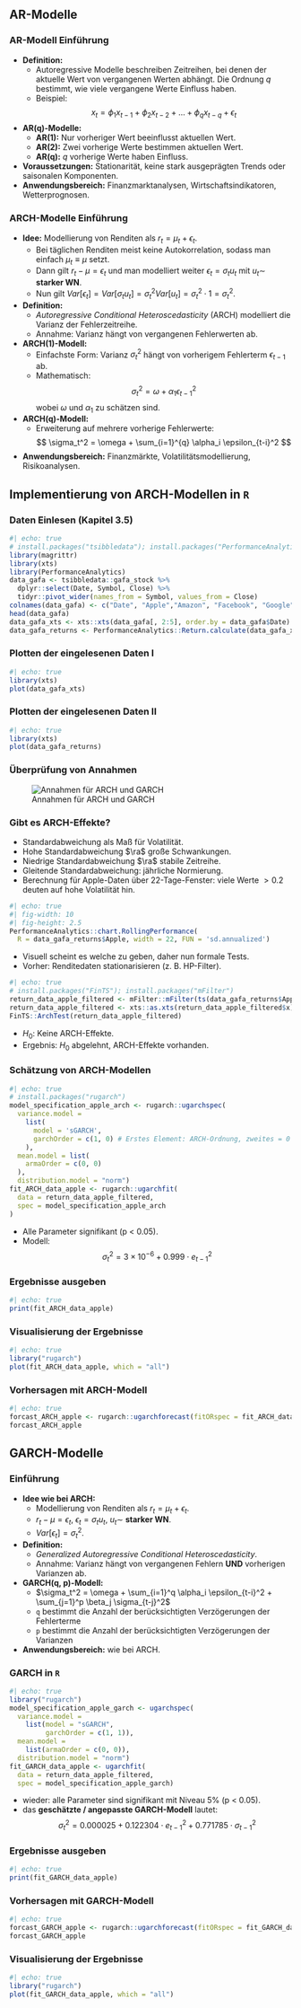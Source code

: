 




## AR-Modelle

### AR-Modell Einführung {.unlisted}

- **Definition:**
  - Autoregressive Modelle beschreiben Zeitreihen, bei denen der aktuelle
    Wert von vergangenen Werten abhängt. Die Ordnung $q$ bestimmt, wie
    viele vergangene Werte Einfluss haben.
  - Beispiel:
    $$
    x_t = \phi_1 x_{t-1} + \phi_2 x_{t-2} + \dots + \phi_q x_{t-q} + \epsilon_t
    $$
- **AR(q)-Modelle:**
  - **AR(1):** Nur vorheriger Wert beeinflusst aktuellen Wert.
  - **AR(2):** Zwei vorherige Werte bestimmen aktuellen Wert.
  - **AR(q):** $q$ vorherige Werte haben Einfluss.
- **Voraussetzungen:** Stationarität, keine stark ausgeprägten Trends oder
  saisonalen Komponenten.
- **Anwendungsbereich:** Finanzmarktanalysen, Wirtschaftsindikatoren,
  Wetterprognosen.


### ARCH-Modelle Einführung {.unlisted}

- **Idee:** Modellierung von Renditen als $r_t = \mu_t + \epsilon_t$.
  - Bei täglichen Renditen meist keine Autokorrelation, sodass man einfach
    $\mu_t \equiv \mu$ setzt.
  - Dann gilt $r_t - \mu = \epsilon_t$ und man modelliert weiter
    $\epsilon_t = \sigma_t u_t$ mit $u_t \sim$ **[starker WN]{.ctl}**.
  - Nun gilt $Var[\epsilon_t] = Var[\sigma_t u_t] = \sigma_t^2 Var[u_t] =
    \sigma_t^2 \cdot 1 = \sigma_t^2$.
- **Definition:**
  - *Autoregressive Conditional Heteroscedasticity* (ARCH) modelliert die
    Varianz der Fehlerzeitreihe.
  - Annahme: Varianz hängt von vergangenen Fehlerwerten ab.
- **ARCH(1)-Modell:**
  - Einfachste Form: Varianz $\sigma_t^2$ hängt von vorherigem Fehlerterm
    $\epsilon_{t-1}$ ab.
  - Mathematisch:
    $$
    \sigma_t^2 = \omega + \alpha_1 \epsilon_{t-1}^2
    $$
    wobei $\omega$ und $\alpha_1$ zu schätzen sind.
- **ARCH(q)-Modell:**
  - Erweiterung auf mehrere vorherige Fehlerwerte:
    $$
    \sigma_t^2 = \omega + \sum_{i=1}^{q} \alpha_i \epsilon_{t-i}^2
    $$
- **Anwendungsbereich:** Finanzmärkte, Volatilitätsmodellierung, Risikoanalysen.


## Implementierung von ARCH-Modellen in `R`

### Daten Einlesen (Kapitel 3.5) {.unlisted}

```r
#| echo: true
# install.packages("tsibbledata"); install.packages("PerformanceAnalytics")
library(magrittr)
library(xts)
library(PerformanceAnalytics)
data_gafa <- tsibbledata::gafa_stock %>% 
  dplyr::select(Date, Symbol, Close) %>%
  tidyr::pivot_wider(names_from = Symbol, values_from = Close)
colnames(data_gafa) <- c("Date", "Apple","Amazon", "Facebook", "Google")
head(data_gafa)
data_gafa_xts <- xts::xts(data_gafa[, 2:5], order.by = data_gafa$Date)
data_gafa_returns <- PerformanceAnalytics::Return.calculate(data_gafa_xts, method = "log")[-1]
```


### Plotten der eingelesenen Daten I {.unlisted}

```r
#| echo: true
library(xts)
plot(data_gafa_xts)
```


### Plotten der eingelesenen Daten II {.unlisted}

```r
#| echo: true
library(xts)
plot(data_gafa_returns)
```


### Überprüfung von Annahmen {.unlisted}

![Annahmen für ARCH und GARCH](/figs/03_05_annahmen_arch_garch.png)


### Gibt es ARCH-Effekte? {.unlisted}

- Standardabweichung als Maß für Volatilität.
- Hohe Standardabweichung $\ra$ große Schwankungen.
- Niedrige Standardabweichung $\ra$ stabile Zeitreihe.
- Gleitende Standardabweichung: jährliche Normierung.
- Berechnung für Apple-Daten über 22-Tage-Fenster: viele Werte $> 0.2$
  deuten auf hohe Volatilität hin.

```r
#| echo: true
#| fig-width: 10
#| fig-height: 2.5
PerformanceAnalytics::chart.RollingPerformance(
  R = data_gafa_returns$Apple, width = 22, FUN = 'sd.annualized')
```

- Visuell scheint es welche zu geben, daher nun formale Tests.
- Vorher: Renditedaten stationarisieren (z. B. HP-Filter).

```r
#| echo: true
# install.packages("FinTS"); install.packages("mFilter")
return_data_apple_filtered <- mFilter::mFilter(ts(data_gafa_returns$Apple), filter = "HP")
return_data_apple_filtered <- xts::as.xts(return_data_apple_filtered$x)
FinTS::ArchTest(return_data_apple_filtered)
```

- $H_0$: Keine ARCH-Effekte.
- Ergebnis: $H_0$ abgelehnt, ARCH-Effekte vorhanden.


### Schätzung von ARCH-Modellen {.unlisted}

```r
#| echo: true
# install.packages("rugarch")
model_specification_apple_arch <- rugarch::ugarchspec(
  variance.model =
    list(
      model = 'sGARCH',
      garchOrder = c(1, 0) # Erstes Element: ARCH-Ordnung, zweites = 0 für ARCH
    ), 
  mean.model = list(
    armaOrder = c(0, 0)
  ),
  distribution.model = "norm")
fit_ARCH_data_apple <- rugarch::ugarchfit(
  data = return_data_apple_filtered,
  spec = model_specification_apple_arch
)
```

- Alle Parameter signifikant (p < 0.05).
- Modell:
  $$
  \sigma_t^2 = 3\times 10^{-6} + 0.999\cdot e_{t-1}^2
  $$


### Ergebnisse ausgeben {.unlisted}

```r
#| echo: true
print(fit_ARCH_data_apple)
```


### Visualisierung der Ergebnisse {.unlisted}

```r
#| echo: true
library("rugarch")
plot(fit_ARCH_data_apple, which = "all")
```


### Vorhersagen mit ARCH-Modell {.unlisted}

```r
#| echo: true
forcast_ARCH_apple <- rugarch::ugarchforecast(fitORspec = fit_ARCH_data_apple, n.ahead = 5)
forcast_ARCH_apple
```


## GARCH-Modelle

### Einführung {.unlisted}

- **Idee wie bei ARCH:**
  - Modellierung von Renditen als $r_t = \mu_t + \epsilon_t$.
  - $r_t - \mu = \epsilon_t$, $\epsilon_t = \sigma_t u_t$, $u_t \sim$
    **[starker WN]{.ctl}**.
  - $Var[\epsilon_t] = \sigma_t^2$.
- **Definition:**
  - *Generalized Autoregressive Conditional Heteroscedasticity*.
  - Annahme: Varianz hängt von vergangenen Fehlern [**UND**]{.crd} vorherigen
    Varianzen ab.
- **GARCH(q, p)-Modell:**
  - $\sigma_t^2 = \omega + \sum_{i=1}^q \alpha_i \epsilon_{t-i}^2 +
    \sum_{j=1}^p \beta_j \sigma_{t-j}^2$
  - `q` bestimmt die Anzahl der berücksichtigten Verzögerungen der Fehlerterme
  - `p` bestimmt die Anzahl der berücksichtigten Verzögerungen der Varianzen
- **Anwendungsbereich:** wie bei ARCH.


### GARCH in `R` {.unlisted}

```r
#| echo: true
library("rugarch")
model_specification_apple_garch <- ugarchspec(
  variance.model = 
    list(model = "sGARCH",
         garchOrder = c(1, 1)),
  mean.model = 
    list(armaOrder = c(0, 0)),
  distribution.model = "norm")
fit_GARCH_data_apple <- ugarchfit(
  data = return_data_apple_filtered,
  spec = model_specification_apple_garch)
```

- wieder: alle Parameter sind signifikant mit Niveau 5\% (p < 0.05).
- das **geschätzte / angepasste GARCH-Modell** lautet:
  $$
  \sigma_t^2 = 0.000025 + 0.122304\cdot e_{t-1}^2 + 0.771785\cdot \sigma_{t-1}^2
  $$


### Ergebnisse ausgeben {.unlisted}

```r
#| echo: true
print(fit_GARCH_data_apple)
```


### Vorhersagen mit GARCH-Modell {.unlisted}

```r
#| echo: true
forcast_GARCH_apple <- rugarch::ugarchforecast(fitORspec = fit_GARCH_data_apple, n.ahead = 5)
forcast_GARCH_apple
```


### Visualisierung der Ergebnisse {.unlisted}

```r
#| echo: true
library("rugarch")
plot(fit_GARCH_data_apple, which = "all")
```
